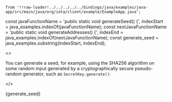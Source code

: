     from '!!raw-loader!../../../../../bindings/java/examples/java-app/src/main/java/org/iota/client/example/ExampleApp.java';
const javaFunctionName = 'public static void generateSeed() {', indexStart = java_examples.indexOf(javaFunctionName);
const nextJavaFunctionName = 'public static void generateAddresses() {', indexEnd = java_examples.indexOf(nextJavaFunctionName);
const generate_seed = java_examples.substring(indexStart, indexEnd);

<>

You can generate a seed, for example, using the SHA256 algorithm on some random input generated by a cryptographically
secure pseudo-random generator, such as `SecretKey.generate()`:

</>

<CodeBlock className="language-java">
    {generate_seed}
</CodeBlock>
